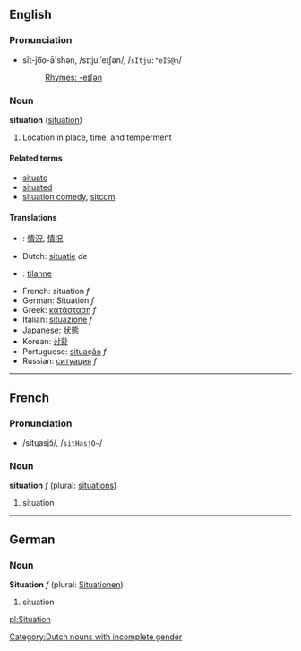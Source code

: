 ==English==
===Pronunciation===
*sĭt-jo͞o-ā'shən, /sɪtjuːˈeɪʃən/, /<tt>sItju:"eIS@n</tt>/
*:[[Rhymes:English:-eɪʃən|Rhymes: -eɪʃən]]

===Noun===
'''situation''' ([[situation]])

# Location in place, time, and temperment

====Related terms====
*[[situate]]
*[[situated]]
*[[situation comedy]], [[sitcom]]<!-- also sit-com? -->

====Translations====
*{{zh}}: [[情況]], [[情况]]
*Dutch: [[situatie]] ''de'' [[Category:Dutch nouns with incomplete gender]]
*{{fi}}: [[tilanne]]
*French: situation ''f''
*German: Situation ''f''
*Greek: [[κατάσταση]] ''f''
*Italian: [[situazione]] ''f''
*Japanese: [[状態]]
*Korean: [[상황]]
*Portuguese: [[situação]] ''f''
*Russian: [[ситуация]] ''f''

----

==French==
===Pronunciation===
*/sitɥasjɔ̃/, /<tt>sitHasjO~</tt>/

===Noun===
'''situation''' ''f'' (plural: [[situations]])

# situation

----

==German==
===Noun===
'''Situation''' ''f'' (plural: [[Situationen]])

# situation

[[pl:Situation]]